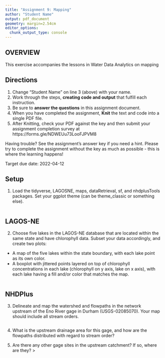 ```yaml
---
title: "Assignment 9: Mapping"
author: "Student Name"
output: pdf_document
geometry: margin=2.54cm
editor_options: 
  chunk_output_type: console
---
```


## OVERVIEW

This exercise accompanies the lessons in Water Data Analytics on mapping

## Directions
1. Change "Student Name" on line 3 (above) with your name.
2. Work through the steps, **creating code and output** that fulfill each instruction.
3. Be sure to **answer the questions** in this assignment document.
4. When you have completed the assignment, **Knit** the text and code into a single PDF file.
5. After Knitting, check your PDF against the key and then submit your assignment completion survey at https://forms.gle/NDWEUu73LooFJPVM8 

Having trouble? See the assignment's answer key if you need a hint. Please try to complete the assignment without the key as much as possible - this is where the learning happens!

Target due date: 2022-04-12

## Setup

1. Load the tidyverse, LAGOSNE, maps, dataRetrieval, sf, and nhdplusTools packages. Set your ggplot theme (can be theme_classic or something else).


```r

```

## LAGOS-NE

2. Choose five lakes in the LAGOS-NE database that are located within the same state and have chlorophyll data. Subset your data accordingly, and create two plots:

* A map of the five lakes within the state boundary, with each lake point as its own color.
* A boxplot with jittered points layered on top of chlorophyll concentrations in each lake (chlorophyll on y axis, lake on x axis), with each lake having a fill and/or color that matches the map. 

```r


```


## NHDPlus

3. Delineate and map the watershed and flowpaths in the network upstream of the Eno River gage in Durham (USGS-02085070). Your map should include all stream orders.


```r


```

4. What is the upstream drainage area for this gage, and how are the flowpaths distributed with regard to stream order?

> 

5. Are there any other gage sites in the upstream catchment? If so, where are they?
> 

